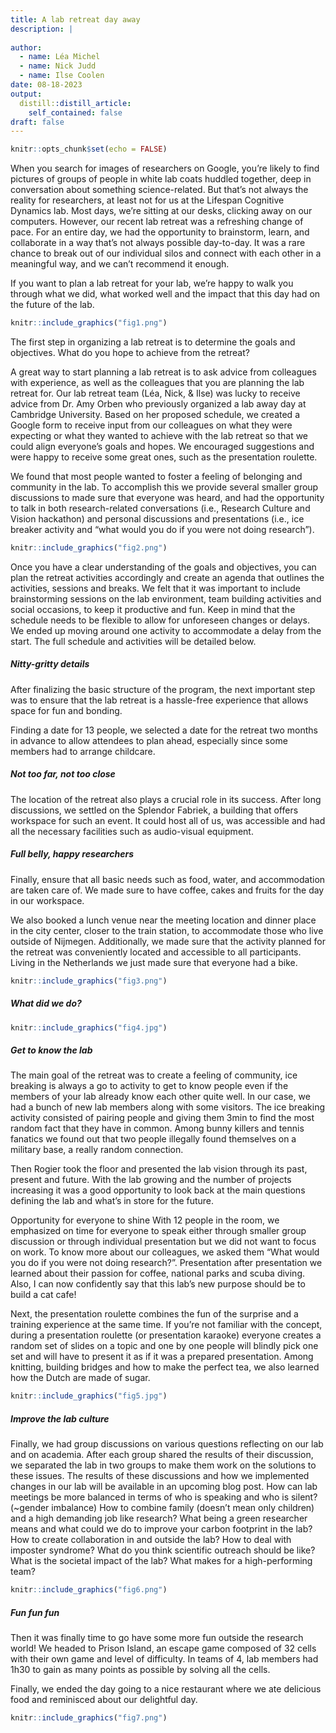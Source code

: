```yaml
---
title: A lab retreat day away  
description: |
  
author:
  - name: Léa Michel
  - name: Nick Judd
  - name: Ilse Coolen
date: 08-18-2023
output:
  distill::distill_article:
    self_contained: false
draft: false
---
```



```r
knitr::opts_chunk$set(echo = FALSE)


```


When you search for images of researchers on Google, you're likely to find pictures of groups of people in white lab coats huddled together, deep in conversation about something science-related. But that's not always the reality for researchers, at least not for us at the Lifespan Cognitive Dynamics lab. Most days, we're sitting at our desks, clicking away on our computers. However, our recent lab retreat was a refreshing change of pace. For an entire day, we had the opportunity to brainstorm, learn, and collaborate in a way that's not always possible day-to-day. It was a rare chance to break out of our individual silos and connect with each other in a meaningful way, and we can't recommend it enough. 

If you want to plan a lab retreat for your lab, we’re happy to walk you through what we did, what worked well and the impact that this day had on the future of the lab. 


```r
knitr::include_graphics("fig1.png")
```

The first step in organizing a lab retreat is to determine the goals and objectives. What do you hope to achieve from the retreat?

A great way to start planning a lab retreat is to ask advice from colleagues with experience, as well as the colleagues that you are planning the lab retreat for. Our lab retreat team (Léa, Nick, & Ilse) was lucky to receive advice from Dr. Amy Orben who previously organized a lab away day at Cambridge University. Based on her proposed schedule, we created a Google form to receive input from our colleagues on what they were expecting or what they wanted to achieve with the lab retreat so that we could align everyone’s goals and hopes. We encouraged suggestions and were happy to receive some great ones, such as the presentation roulette. 

We found that most people wanted to foster a feeling of belonging and community in the lab. To accomplish this we provide several smaller group discussions to made sure that everyone was heard, and had the opportunity to talk in both research-related conversations (i.e., Research Culture and Vision hackathon) and personal discussions and presentations (i.e., ice breaker activity and “what would you do if you were not doing research”). 


```r
knitr::include_graphics("fig2.png")
```

Once you have a clear understanding of the goals and objectives, you can plan the retreat activities accordingly and create an agenda that outlines the activities, sessions and breaks. We felt that it was important to include brainstorming sessions on the lab environment, team building activities and social occasions, to keep it productive and fun. Keep in mind that the schedule needs to be flexible to allow for unforeseen changes or delays. We ended up moving around one activity to accommodate a delay from the start. The full schedule and activities will be detailed below. 

##### Nitty-gritty details

After finalizing the basic structure of the program, the next important step was to ensure that the lab retreat is a hassle-free experience that allows space for fun and bonding. 

Finding a date for 13 people, we selected a date for the retreat two months in advance to allow attendees to plan ahead, especially since some members had to arrange childcare. 

##### Not too far, not too close

The location of the retreat also plays a crucial role in its success. After long discussions, we settled on the Splendor Fabriek, a building that offers workspace for such an event. It could host all of us, was accessible and had all the necessary facilities such as audio-visual equipment.

##### Full belly, happy researchers

Finally, ensure that all basic needs such as food, water, and accommodation are taken care of. We made sure to have coffee, cakes and fruits for the day in our workspace. 

We also booked a lunch venue near the meeting location and dinner place in the city center, closer to the train station, to accommodate those who live outside of Nijmegen. Additionally, we made sure that the activity planned for the retreat was conveniently located and accessible to all participants. Living in the Netherlands we just made sure that everyone had a bike.


```r
knitr::include_graphics("fig3.png")
```

##### What did we do?

```r
knitr::include_graphics("fig4.jpg")
```

##### Get to know the lab

The main goal of the retreat was to create a feeling of community, ice breaking is always a go to activity to get to know people even if the members of your lab already know each other quite well. In our case, we had a bunch of new lab members along with some visitors.
The ice breaking activity consisted of pairing people and giving them 3min to find the most random fact that they have in common. Among bunny killers and tennis fanatics we found out that two people illegally found themselves on a military base, a really random connection. 

Then Rogier took the floor and presented the lab vision through its past, present and future. With the lab growing and the number of projects increasing it was a good opportunity to look back at the main questions defining the lab and what’s in store for the future. 

Opportunity for everyone to shine 
With 12 people in the room, we emphasized on time for everyone to speak either through smaller group discussion or through individual presentation but we did not want to focus on work.
To know more about our colleagues, we asked them “What would you do if you were not doing research?”. Presentation after presentation we learned about their passion for coffee, national parks and scuba diving. Also, I can now confidently say that this lab's new purpose should be to build a cat cafe! 


Next, the presentation roulette combines the fun of the surprise and a training experience at the same time. If you’re not familiar with the concept, during a presentation roulette (or presentation karaoke) everyone creates a random set of slides on a topic and one by one people will blindly pick one set and will have to present it as if it was a prepared presentation. Among knitting, building bridges and how to make the perfect tea, we also learned how the Dutch are made of sugar.


```r
knitr::include_graphics("fig5.jpg")
```

##### Improve the lab culture

Finally, we had group discussions on various questions reflecting on our lab and on academia. After each group shared the results of their discussion, we separated the lab in two groups to make them work on the solutions to these issues. The results of these discussions and how we implemented changes in our lab will be available in an upcoming blog post. 
How can lab meetings be more balanced in terms of who is speaking and who is silent? (~gender imbalance)
How to combine family (doesn't mean only children) and a high demanding job like research?
What being a green researcher means and what could we do to improve your carbon footprint in the lab?
How to create collaboration in and outside the lab?
How to deal with imposter syndrome?
What do you think scientific outreach should be like?
What is the societal impact of the lab? 
What makes for a high-performing team?



```r
knitr::include_graphics("fig6.png")
```


##### Fun fun fun
Then it was finally time to go have some more fun outside the research world! We headed to Prison Island, an escape game composed of 32 cells with their own game and level of difficulty. In teams of 4, lab members had 1h30 to gain as many points as possible by solving all the cells.

Finally, we ended the day going to a nice restaurant where we ate delicious food and reminisced about our delightful day. 

```r
knitr::include_graphics("fig7.png")
```

